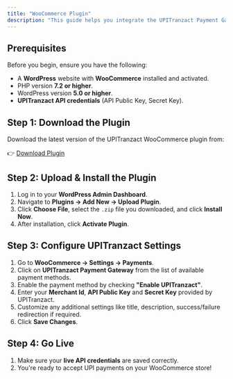 ```yaml
---
title: "WooCommerce Plugin"
description: "This guide helps you integrate the UPITranzact Payment Gateway with your WooCommerce store powered by WordPress."
---
```


## Prerequisites

Before you begin, ensure you have the following:

- A **WordPress** website with **WooCommerce** installed and activated.
- PHP version **7.2 or higher**.
- WordPress version **5.0 or higher**.
- **UPITranzact API credentials** (API Public Key, Secret Key).

## Step 1: Download the Plugin

Download the latest version of the UPITranzact WooCommerce plugin from:

👉 [Download Plugin](https://github.com/user-attachments/files/20245348/upitranzact-woocommerce-plugin.zip)

## Step 2: Upload & Install the Plugin

1. Log in to your **WordPress Admin Dashboard**.
2. Navigate to **Plugins → Add New → Upload Plugin**.
3. Click **Choose File**, select the `.zip` file you downloaded, and click **Install Now**.
4. After installation, click **Activate Plugin**.

## Step 3: Configure UPITranzact Settings

1. Go to **WooCommerce → Settings → Payments**.
2. Click on **UPITranzact Payment Gateway** from the list of available payment methods.
3. Enable the payment method by checking **"Enable UPITranzact"**.
4. Enter your **Merchant Id**, **API Public Key** and **Secret Key** provided by UPITranzact.
5. Customize any additional settings like title, description, success/failure redirection if required.
6. Click **Save Changes**.

## Step 4: Go Live

1. Make sure your **live API credentials** are saved correctly.
2. You're ready to accept UPI payments on your WooCommerce store!